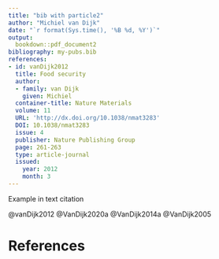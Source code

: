 ```yaml
---
title: "bib with particle2"
author: "Michiel van Dijk"
date: "`r format(Sys.time(), '%B %d, %Y')`"
output:
  bookdown::pdf_document2
bibliography: my-pubs.bib
references:
- id: vanDijk2012
  title: Food security
  author:
  - family: van Dijk
    given: Michiel
  container-title: Nature Materials
  volume: 11
  URL: 'http://dx.doi.org/10.1038/nmat3283'
  DOI: 10.1038/nmat3283
  issue: 4
  publisher: Nature Publishing Group
  page: 261-263
  type: article-journal
  issued:
    year: 2012
    month: 3
---
```


\usepackage[style=apa]{biblatex}



Example in text citation

@vanDijk2012
@VanDijk2020a
@VanDijk2014a
@VanDijk2005



# References

